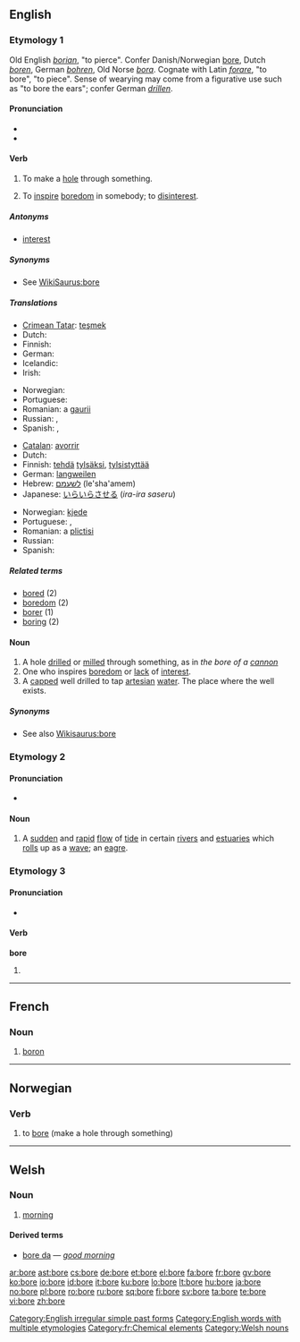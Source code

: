 {{wikipedia}}
{{also|borë}}
==English==

===Etymology 1===
Old English ''[[borian]]'', "to pierce". Confer Danish/Norwegian [[#Norwegian|bore]], Dutch ''[[boren]]'', German ''[[bohren]]'', Old Norse ''[[bora]]''. Cognate with Latin ''[[forare]]'', "to bore", "to piece". Sense of wearying may come from a figurative use such as "to bore the ears"; confer German ''[[drillen]]''.

====Pronunciation====
* {{IPA|/bɔːɹ/}}
* {{audio|en-us-bore.ogg|Audio (US)}}

====Verb====
{{en-verb|bor|ing}}

# {{transitive}} To make a [[hole]] through something.
# {{transitive}} To [[inspire]] [[boredom]] in somebody; to [[disinterest]].

=====Antonyms=====
* [[interest]]

=====Synonyms=====
* See [[WikiSaurus:bore]]

=====Translations=====
{{trans-top|to make a hole}}
* [[Crimean Tatar]]: [[teşmek]]
* Dutch: {{t+|nl|boren}}
* Finnish: {{t-|fi|porata}}
* German: {{t+|de|bohren}}
* Icelandic: {{t+|is|bora}}
* Irish: {{t-|ga|toll|xs=Irish}}
{{trans-mid}}
* Norwegian: {{t+|no|bore}}
* Portuguese: {{t+|pt|cavar}}
* Romanian: a [[gaurii]]
* Russian: {{t|ru|сверлить|tr=sverlít’|sc=Cyrl}}, {{t|ru|буравить|tr=burávit’|sc=Cyrl}}
* Spanish: {{t+|es|perforar}}, {{t|es|horadar}}
{{trans-bottom}}

{{trans-top|to inspire boredom}}
* [[Catalan]]: [[avorrir]]
* Dutch: {{t+|nl|vervelen}}
* Finnish: [[tehdä]] [[tylsä]]ksi, [[tylsistyttää]]
* German: [[langweilen]]
* Hebrew: [[לשעמם]] (le'sha'amem)
* Japanese: [[いらいらさせる]] (''ira-ira saseru'')
{{trans-mid}}
* Norwegian: [[kjede]]
* Portuguese: {{t+|pt|chatear}}, {{t+|pt|aborrecer}}
* Romanian: a [[plictisi]]
* Russian: {{t|ru|надоедать|tr=nadojedát’|sc=Cyrl}}
* Spanish: {{t+|es|aburrir}}
{{trans-bottom}}

=====Related terms=====
* [[bored]] (2)
* [[boredom]] (2)
* [[borer]] (1)
* [[boring]] (2)

====Noun====
{{en-noun}}

# A hole [[drill]]ed or [[mill]]ed through something, as in ''the bore of a [[cannon]]''
# One who inspires [[boredom]] or [[lack]] of [[interest]].
# A [[cap]]ped well drilled to tap [[artesian]] [[water]].  The place where the well exists.

=====Synonyms=====
* See also [[Wikisaurus:bore]]

===Etymology 2===

====Pronunciation====
* {{IPA|/boː/ before consonants, /boːr/ before vowels}}

====Noun====
{{en-noun}}

# A [[sudden]] and [[rapid]] [[flow]] of [[tide]] in certain [[river]]s and [[estuaries]] which [[roll]]s up as a [[wave]]; an [[eagre]].

===Etymology 3===

====Pronunciation====
* {{IPA|/boː/ before consonants, /boːr/ before vowles}}

====Verb====
'''bore'''

# {{simple past of|[[bear]]}}

[[Category:English irregular simple past forms]]
[[Category:English words with multiple etymologies]]

----

==French==

===Noun===
{{fr-noun-unc|m}}

# [[boron]]

[[Category:fr:Chemical elements]]

----

==Norwegian==

===Verb===
{{no-verb-1|bor}}

# to [[bore]] (make a hole through something)

----

==Welsh==

===Noun===
{{cy-noun|bore|m|boreau}}

# [[morning]]

====Derived terms====
* [[bore da]] — ''[[good morning]]''

[[Category:Welsh nouns]]

[[ar:bore]]
[[ast:bore]]
[[cs:bore]]
[[de:bore]]
[[et:bore]]
[[el:bore]]
[[fa:bore]]
[[fr:bore]]
[[gv:bore]]
[[ko:bore]]
[[io:bore]]
[[id:bore]]
[[it:bore]]
[[ku:bore]]
[[lo:bore]]
[[lt:bore]]
[[hu:bore]]
[[ja:bore]]
[[no:bore]]
[[pl:bore]]
[[ro:bore]]
[[ru:bore]]
[[sq:bore]]
[[fi:bore]]
[[sv:bore]]
[[ta:bore]]
[[te:bore]]
[[vi:bore]]
[[zh:bore]]